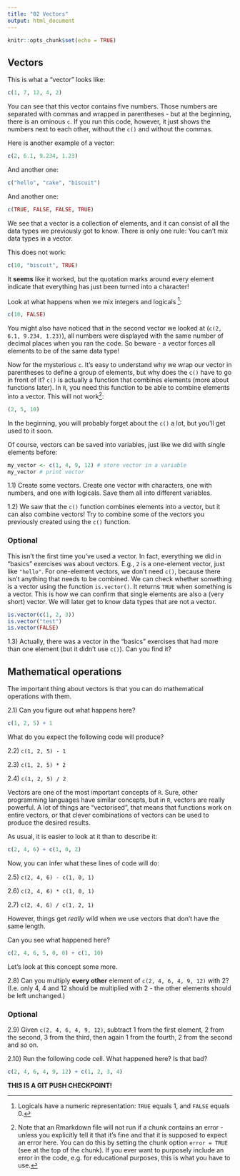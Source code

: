```yaml
---
title: "02 Vectors"
output: html_document
---
```


```r
knitr::opts_chunk$set(echo = TRUE)
```

## Vectors 

This is what a "vector" looks like:

```r
c(1, 7, 12, 4, 2)
```

You can see that this vector contains five numbers.
Those numbers are separated with commas and wrapped in parentheses - but at the beginning, there is an ominous `c`.
If you run this code, however, it just shows the numbers next to each other, without the `c()` and without the commas.

Here is another example of a vector:

```r
c(2, 6.1, 9.234, 1.23)
```

And another one:

```r
c("hello", "cake", "biscuit")
```

And another one:

```r
c(TRUE, FALSE, FALSE, TRUE)
```

We see that a vector is a collection of elements, and it can consist of all the data types we previously got to know.
There is only one rule: You can't mix data types in a vector.

This does not work:

```r
c(10, "biscuit", TRUE)
```

It **seems** like it worked, but the quotation marks around every element indicate that everything has just been turned into a character!

Look at what happens when we mix integers and logicals [^logical_numbers]:

```r
c(10, FALSE)
```

[^logical_numbers]: Logicals have a numeric representation: `TRUE` equals 1, and `FALSE` equals 0.

You might also have noticed that in the second vector we looked at (`c(2, 6.1, 9.234, 1.23)`), all numbers were displayed with the same number of decimal places when you ran the code.
So beware - a vector forces all elements to be of the same data type!

Now for the mysterious `c`.
It's easy to understand why we wrap our vector in parentheses to define a group of elements, but why does the `c()` have to go in front of it?
`c()` is actually a function that combines elements (more about functions later).
In `R`, you need this function to be able to combine elements into a vector.
This will not work[^run_error]:

```r
(2, 5, 10)
```

[^run_error]: Note that an Rmarkdown file will not run if a chunk contains an error - unless you explicitly tell it that it's fine and that it is supposed to expect an error here. You can do this by setting the chunk option `error = TRUE` (see at the top of the chunk). If you ever want to purposely include an error in the code, e.g. for educational purposes, this is what you have to use.

In the beginning, you will probably forget about the `c()` a lot, but you'll get used to it soon.

Of course, vectors can be saved into variables, just like we did with single elements before:

```r
my_vector <- c(1, 4, 9, 12) # store vector in a variable
my_vector # print vector
```

1.1) Create some vectors. Create one vector with characters, one with numbers, and one with logicals. Save them all into different variables.

1.2) We saw that the `c()` function combines elements into a vector, but it can also combine vectors! Try to combine some of the vectors you previously created using the `c()` function.

### Optional

This isn't the first time you've used a vector. In fact, everything we did in "basics" exercises was about vectors. E.g., `2` is a one-element vector, just like `"hello"`. For one-element vectors, we don't need `c()`, because there isn't anything that needs to be combined.
We can check whether something is a vector using the function `is.vector()`. It returns `TRUE` when something is a vector.
This is how we can confirm that single elements are also a (very short) vector.
We will later get to know data types that are not a vector.

```r
is.vector(c(1, 2, 3))
is.vector("test")
is.vector(FALSE)
```

1.3) Actually, there was a vector in the "basics" exercises that had more than one element (but it didn't use `c()`). Can you find it?

## Mathematical operations

The important thing about vectors is that you can do mathematical operations with them.

2.1) Can you figure out what happens here?

```r
c(1, 2, 5) + 1
```

What do you expect the following code will produce?

2.2) `c(1, 2, 5) - 1`

2.3) `c(1, 2, 5) * 2`

2.4) `c(1, 2, 5) / 2`

Vectors are one of the most important concepts of `R`.
Sure, other programming languages have similar concepts, but in `R`, vectors are really powerful.
A lot of things are "vectorised", that means that functions work on entire vectors, or that clever combinations of vectors can be used to produce the desired results.

As usual, it is easier to look at it than to describe it:

```r
c(2, 4, 6) + c(1, 0, 2)
```

Now, you can infer what these lines of code will do:

2.5) `c(2, 4, 6) - c(1, 0, 1)`

2.6) `c(2, 4, 6) * c(1, 0, 1)`

2.7) `c(2, 4, 6) / c(1, 2, 1)`

However, things get *really* wild when we use vectors that don't have the same length.

Can you see what happened here?

```r
c(2, 4, 6, 5, 0, 0) + c(1, 10)
```

Let's look at this concept some more.

2.8) Can you multiply **every other** element of `c(2, 4, 6, 4, 9, 12)` with 2? (I.e. only 4, 4 and 12 should be multiplied with 2 - the other elements should be left unchanged.)

### Optional

2.9) Given `c(2, 4, 6, 4, 9, 12)`, subtract 1 from the first element, 2 from the second, 3 from the third, then again 1 from the fourth, 2 from the second and so on.

2.10) Run the following code cell. What happened here? Is that bad?

```r
c(2, 4, 6, 4, 9, 12) + c(1, 2, 3, 4)
```

**THIS IS A GIT PUSH CHECKPOINT!**
